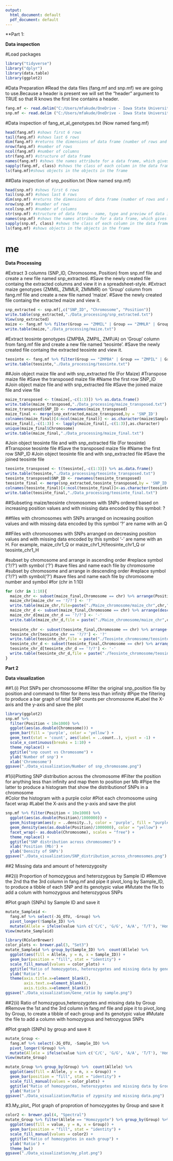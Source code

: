 ```yaml
---
output:
  html_document: default
  pdf_document: default
---
```

**Part 1: 

**Data inspection**

#Load packages
```r
library("tidyverse")
library("dplyr")
library(data.table)
library(ggplot2)
```

#Data Preparation
#Read the data files (fang.mf and snp.mf) we are going to use.Because a header is present we will set the “header” argument to TRUE so that R knows the first line contains a header.

```r
fang.mf <- read.delim("C:/Users/mfakude/OneDrive - Iowa State University/Documents/EEOB546_R_lesson/fang_et_al_genotypes.txt", header = TRUE)
snp.mf <- read.delim ("C:/Users/mfakude/OneDrive - Iowa State University/Documents/EEOB546_R_lesson/snp_position.txt", header = TRUE)
```
#Data inspection of fang_et_al_genotypes.txt (Now named fang.mf)
```r
head(fang.mf) #shows first 6 rows
tail(fang.mf) #shows last 6 rows
dim(fang.mf) #returns the dimensions of data frame (number of rows and number of columns)
nrow(fang.mf) #number of rows
ncol(fang.mf) #number of columns
str(fang.mf) #structure of data frame 
names(fang.mf) #shows the names attribute for a data frame, which gives the column names
sapply(fang.mf, class) #shows the class of each column in the data frame
ls(fang.mf)#shows objects in the objects in the frame
```
##Data inspection of snp_position.txt (Now named snp.mf)
```r
head(snp.mf) #shows first 6 rows
tail(snp.mf) #shows last 6 rows
dim(snp.mf) #returns the dimensions of data frame (number of rows and number of columns)
nrow(snp.mf) #number of rows
ncol(snp.mf) #number of columns
str(snp.mf) #structure of data frame - name, type and preview of data in each column
names(snp.mf) #shows the names attribute for a data frame, which gives the column names
sapply(snp.mf, class) #shows the class of each column in the data frame
ls(fang.mf) #shows objects in the objects in the frame
```
# me
**Data Processing** 

#Extract 3 columns (SNP_ID, Chromosome, Position) from snp.mf file and create a new file named snp_extracted.
#Save the newly created file containg the extracted columns and view it in a spreadsheet-style.
#Extract maize genotypes (ZMMIL, ZMMLR, ZMMMR) on 'Group' column from fang.mf file and create a new file named 'maize'.
#Save the newly created file containg the extracted maize and view it.
```r
snp_extracted <- snp.mf[,c("SNP_ID", "Chromosome", "Position")]
write.table(snp_extracted,"./Data_processing/snp_extracted.txt")
View(snp_extracted)
maize <- fang.mf %>% filter(Group == "ZMMIL" | Group == "ZMMLR" | Group == "ZMMMR")
write.table(maize,"./Data_processing/maize.txt")
```
#Extract teosinte genotypes (ZMPBA, ZMPIL, ZMPJA) on 'Group' column from fang.mf file and create a new file named 'teosinte'.
#Save the newly created file containg the extracted teosinte and view it.

```r
teosinte <- fang.mf %>% filter(Group == "ZMPBA" | Group == "ZMPIL" | Group == "ZMPJA")
write.table(teosinte,"./Data_processing/teosinte.txt")
```
##Join object maize file and with snp_extracted file (For Maize)
#Transpose maize file
#Save the transposed maize file
#Name the first row SNP_ID
#Join object maize file and with snp_extracted file
#Save the joined maize file and view file
```r
maize_transposed <- t(maize[,-c(1:3)]) %>% as.data.frame()
write.table(maize_transposed,"./Data_processing/maize_transposed.txt")
maize_transposed$SNP_ID <- rownames(maize_transposed)
maize_final <- merge(snp_extracted,maize_transposed,by = 'SNP_ID')
colnames(maize_final)[4:ncol(maize_final)] <- as.character(maize$Sample_ID)
maize_final[,-c(1:3)] <- lapply(maize_final[,-c(1:3)],as.character)
unique(maize_final$Chromosome)
write.table(maize_final,"./Data_processing/maize_final.txt")
```
#Join object teosinte file and with snp_extracted file (For teosinte)
#Transpose teosinte file
#Save the transposed maize file
#Name the first row SNP_ID
#Join object teosinte file and with snp_extracted file
#Save the joined teosinte file
```r
teosinte_transposed <- t(teosinte[,-c(1:3)]) %>% as.data.frame()
write.table(teosinte,"./Data_processing/teosinte_transposed.txt")
teosinte_transposed$SNP_ID <- rownames(teosinte_transposed)
teosinte_final <- merge(snp_extracted,teosinte_transposed,by = 'SNP_ID')
colnames(teosinte_final)[4:ncol(teosinte_final)]<-as.character(teosinte$Sample_I)
write.table(teosinte_final,"./Data_processing/teosinte_final.txt")
```

##Subseting maize/teosinte chromosomes with SNPs ordered based on increasing position values and with missing data encoded by this symbol: ?

##files with chromosomes with SNPs arranged on increasing position values and with missing data encoded by this symbol '?' are name with an Q

##Files with chromosomes with SNPs arranged on decreasing position values and with missing data encoded by this symbol '-' are name with an H. For example, maize_chr1_Q or maize_chr1_H/teosinte_chr1_Q or teosinte_chr1_H

#subset by chromosome and arrange in ascending order
#replace symbol ('?/?') with symbol ('?')
#save files and name each file by chromosome
#subset by chromosome and arrange in descending order
#replace symbol ('?/?') with symbol('?')
#save files and name each file by chromosome number and symbol
#for (chr in 1:10) 
```r

for (chr in 1:10){
  maize_chr <- subset(maize_final,Chromosome == chr) %>% arrange(Position) 
  maize_chr[maize_chr == '?/?'] <- '?' 
  write.table(maize_chr,file=paste("./Maize_chromosome/maize_chr",chr,"_Q.txt",sep = "")) 
  maize_chr_d <- subset(maize_final,Chromosome == chr) %>% arrange(desc(Position))
  maize_chr_d[maize_chr_d == '?/?'] <- '-' 
  write.table(maize_chr_d,file = paste("./Maize_chromosome/maize_chr",chr,"_H.txt",sep = ""))
  
  teosinte_chr <- subset(teosinte_final,Chromosome == chr) %>% arrange(Position)
  teosinte_chr[teosinte_chr == '?/?'] <- '?'
  write.table(teosinte_chr,file = paste("./Teosinte_chromosome/teosinte_chr",chr,"_Q.txt",sep = ""))
  teosinte_chr_d <- subset(teosinte_final,Chromosome == chr) %>% arrange(desc(Position))
  teosinte_chr_d[teosinte_chr_d == '?/?'] <- '-'
  write.table(teosinte_chr_d,file = paste("./Teosinte_chromosome/teosinte_chr",chr,"_H.txt",sep = ""))
}
```

**Part 2**
  
**Data visualization**
  

##1.(i) Plot SNPs per chromososome
#Filter the original snp_position file by position and command to filter for items less than infinity
#Pipe the filtering to produce a bar graph of total SNP counts per chromosome
#Label the X-axis and the y-axis and save the plot
  
```r
library(ggplot2)
snp.mf %>% 
  filter(Position < 10e1000) %>% 
  ggplot(aes(as.double(Chromosome))) +
  geom_bar(fill = 'purple', color = 'yellow') + 
  geom_text(stat = 'count', aes(label = ..count..), vjust = -1) +
  scale_x_continuous(breaks = 1:10) +
  theme_replace() +
  ggtitle("snp count vs Chromosome") +
  ylab('Number of snp') +
  xlab('Chromosome') 
ggsave("./Data_visualization/Number of snp_chromosome.png")
```
#1(ii)Plotting SNP distribution across the chromosome
#Filter the position for anything less than infinity and map them to position per Mb
#Pipe the latter to produce a histogram that show the distributionof SNPs in a chromosome  
#Color the histogram with a purple color
#Plot each chromosome using facet wrap
#Label the X-axis and the y-axis and save the plot
```r
snp.mf %>% filter(Position < 10e1000) %>% 
  ggplot(aes(as.double(Position)/1000000)) +
  geom_histogram(aes(y = ..density..), color = 'purple', fill = "purple", alpha = 0.4, bins = 20) + 
  geom_density(aes(as.double(Position)/1000000), color = "yellow") + 
  facet_wrap(~ as.double(Chromosome), scales = "free") +
  theme_replace() +
  ggtitle("SNP distribution across chromosomes") +
  xlab('Position (Mb)') +
  ylab('Density of SNPs')
ggsave("./Data_visualization/SNP_distribution_across_chromosomes.png")
```
##2 Missing data and amount of heterozygosity

##2(i) Proportion of homozygous and heterozygous by Sample ID 
#Remove the 2nd tha the 3rd column in fang.mf and pipe it pivot_long by Sample_ID, to produce a tibble of each SNP and its genotypic value 
#Mutate the file to add a colum with homozygous and heterozygous SNPs 

#Plot graph (SNPs) by Sample ID and save it
```r
mutate_Sampleid <- 
  fang.mf %>% select(-JG_OTU, -Group) %>%   
  pivot_longer(!Sample_ID) %>% 
  mutate(Allele = ifelse(value %in% c('C/C', 'G/G', 'A/A', 'T/T'), 'Homozygote', ifelse(value == '?/?', 'MD', 'Heterozygote')))
View(mutate_Sampleid)

library(RColorBrewer)
color_plots <- brewer.pal(3, "Set3")
mutate_Sampleid %>% group_by(Sample_ID) %>%  count(Allele) %>% 
  ggplot(aes(fill = Allele, y = n, x = Sample_ID)) +
  geom_bar(position = "fill", stat = "identity") +
  scale_fill_manual(values = color_plots) +
  ggtitle("Ratio of homozygotes, heterozygotes and missing data by genotype ") +
  ylab('Ratio') +
  theme(axis.title.x=element_blank(),
        axis.text.x=element_blank(),
        axis.ticks.x=element_blank())
ggsave("./Data_visualization/Gene_ratio by sample.png")
```

##2(ii) Ratio of homozygous,heterozygotes and missing data by Group
#Remove the 1st and the 3rd column in fang.mf file and pipe it to pivot_long by Group, to create a tibble of each group and its genotypic value 
#Mutate the file to add a column with homozygous and hetrozygous SNPs 

#Plot graph (SNPs) by group and save it 
```r
mutate_Group <- 
  fang.mf %>% select(-JG_OTU, -Sample_ID) %>%   
  pivot_longer(!Group) %>% 
  mutate(Allele = ifelse(value %in% c('C/C', 'G/G', 'A/A', 'T/T'), 'Homozygote', ifelse(value == '?/?', 'MD', 'Heterozygote')))  
View(mutate_Group)

mutate_Group %>% group_by(Group) %>%  count(Allele) %>% 
  ggplot(aes(fill = Allele, y = n, x = Group)) +
  geom_bar(position = "fill", stat = "identity") +
  scale_fill_manual(values = color_plots) +
  ggtitle("Ratio of homozygotes, heterozygotes and missing data by Group ") +
  ylab('Ratio') 
ggsave("./Data_visualization/Ratio of zygosity and missing data.png")
```
#3.My_plot_ Plot graph of proprotion of homozygotes by Group and save it

```r
color2 <- brewer.pal(4, "Spectral")
mutate_Group %>% filter(Allele == "Homozygote") %>% group_by(Group) %>%  count(value) %>% 
  ggplot(aes(fill = value, y = n, x = Group)) +
  geom_bar(position = "fill", stat = "identity") +
  scale_fill_manual(values = color2) +
  ggtitle("Ratio of homozygotes in each group") +
  ylab('Ratio') +
  theme_bw()
ggsave("./Data_visualization/my_plot.png")
```
